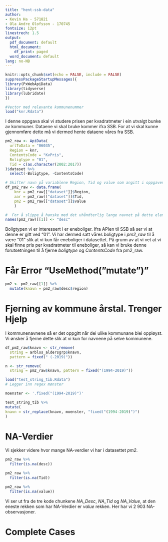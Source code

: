 ```yaml
---
title: "hent-ssb-data"
author:
- Kevin Ha - 571821
- Ola Andre Olofsson - 170745
fontsize: 12pt
linestrech: 1.5
output:
  pdf_document: default
  html_document:
    df_print: paged
  word_document: default
lang: no-NB
---
```


```r
knitr::opts_chunk$set(echo = FALSE, include = FALSE)
suppressPackageStartupMessages({
library(PxWebApiData)
library(tidyverse)
library(lubridate)
})
```

```r
#Vector med relevante kommunenummer
load("knr.Rdata")
```

I denne oppgava skal vi studere prisen per kvadratmeter i ein utvalgt bunke av kommuner. Dataene vi skal bruke kommer ifra SSB. For at vi skal kunne gjennomføre dette må vi dermed hente dataene våres fra SSB.

```r
pm2_raw <- ApiData(
  urlToData = "06035",
  Region = knr,
  ContentsCode = "KvPris",
  Boligtype = "01",
  Tid = c(as.character(2002:2017))
)$dataset %>% 
  select(-Boligtype, -ContentsCode)

# Skifter navn på variablene Region, Tid og value som angitt i oppgaven
df_pm2_raw <- data.frame(
    knr = pm2_raw[["dataset"]]$Region,
    aar = pm2_raw[["dataset"]]$Tid,
    pm2 = pm2_raw[["dataset"]]$value
    )

#  For å slippe å hanske med det uhåndterlig lange navnet på dette elementet skifter vi først navn på dette til “desc”.
names(pm2_raw)[[1]] <- "desc"
```

Boligtypen vi er interessert i er eneboliger. Ifra APIen til SSB så ser vi at denne er gitt ved "01". Vi har dermed satt våres boligtype i *pm2_raw* til å være "01" slik at vi kun får eneboliger i datasettet. På grunn av at vi vet at vi skal finne pris per kvadratmeter til eneboliger, så kan vi bruke denne forutsetningen til å fjerne *boligtype* og *ContentsCode* fra pm2_raw.

# Får Error "UseMethod("mutate")"

```r
pm2 <- pm2_raw[[1]] %>%
  mutate(knavn = pm2_raw$desc$region)
```
# Fjerning av kommune årstal. Trenger Hjelp

I kommunenavnene så er det oppgitt når dei ulike kommunane blei oppløyst. Vi ønsker å fjerne dette slik at vi kun for navnene på selve kommunene.

```r
df_pm2_raw$knavn <- str_remove(
  string = arblos_aldersgrp$knavn,
  pattern = fixed(" (-2019)"))
```
```r
n <- str_remove(
  string = pm2_raw$knavn, pattern = fixed("(1994-2019)"))
```


```r
load("test_string_tib.Rdata")
# Legger inn regex mønster

moenster <- '.fixed("(1994-2019)")'

test_string_tib %>%
mutate(
knavn = str_replace(knavn, moenster, "fixed("(1994-2019)")")
)
```

# NA-Verdier

Vi sjekker videre hvor mange NA-verdier vi har i datasettet *pm2*.

```r
pm2_raw %>% 
  filter(is.na(desc))
```

```r
pm2_raw %>% 
  filter(is.na(Tid))
```

```r
pm2_raw %>% 
  filter(is.na(value))
```

Vi ser ut fra de tre kode chunkene *NA_Desc*, *NA_Tid* og *NA_Value*, at den eneste rekken som har NA-Verdier er *value* rekken.  Her har vi 2 903 NA-observasjoner.

# Complete Cases

